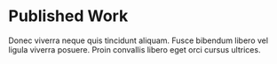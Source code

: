 
<SEO title="Published Work" />

# Published Work

Donec viverra neque quis tincidunt aliquam. Fusce bibendum libero vel ligula viverra posuere. Proin convallis libero eget orci cursus ultrices.
